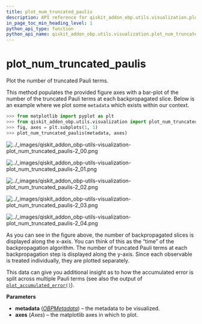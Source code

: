 ```yaml
---
title: plot_num_truncated_paulis
description: API reference for qiskit_addon_obp.utils.visualization.plot_num_truncated_paulis
in_page_toc_min_heading_level: 1
python_api_type: function
python_api_name: qiskit_addon_obp.utils.visualization.plot_num_truncated_paulis
---
```


<span id="plot-num-truncated-paulis" />

# plot\_num\_truncated\_paulis

<Function id="qiskit_addon_obp.utils.visualization.plot_num_truncated_paulis" isDedicatedPage={true} github="https://github.com/Qiskit/qiskit-addon-obp/tree/main/qiskit_addon_obp/utils/visualization.py#L244-L294" signature="plot_num_truncated_paulis(metadata, axes)">
  Plot the number of truncated Pauli terms.

  This method populates the provided figure axes with a bar-plot of the number of the truncated Pauli terms at each backpropagated slice. Below is an example where we plot some `metadata` which exists within our context.

  ```python
  >>> from matplotlib import pyplot as plt
  >>> from qiskit_addon_obp.utils.visualization import plot_num_truncated_paulis
  >>> fig, axes = plt.subplots(1, 1)
  >>> plot_num_truncated_paulis(metadata, axes)
  ```

  ![../\_images/qiskit\_addon\_obp-utils-visualization-plot\_num\_truncated\_paulis-2\_00.png](/images/api/qiskit-addon-obp/qiskit_addon_obp-utils-visualization-plot_num_truncated_paulis-2_00.png)

  ![../\_images/qiskit\_addon\_obp-utils-visualization-plot\_num\_truncated\_paulis-2\_01.png](/images/api/qiskit-addon-obp/qiskit_addon_obp-utils-visualization-plot_num_truncated_paulis-2_01.png)

  ![../\_images/qiskit\_addon\_obp-utils-visualization-plot\_num\_truncated\_paulis-2\_02.png](/images/api/qiskit-addon-obp/qiskit_addon_obp-utils-visualization-plot_num_truncated_paulis-2_02.png)

  ![../\_images/qiskit\_addon\_obp-utils-visualization-plot\_num\_truncated\_paulis-2\_03.png](/images/api/qiskit-addon-obp/qiskit_addon_obp-utils-visualization-plot_num_truncated_paulis-2_03.png)

  ![../\_images/qiskit\_addon\_obp-utils-visualization-plot\_num\_truncated\_paulis-2\_04.png](/images/api/qiskit-addon-obp/qiskit_addon_obp-utils-visualization-plot_num_truncated_paulis-2_04.png)

  As you can see in the figure above, the number of backpropagated slices is displayed along the x-axis. You can think of this as the “time” of the backpropagation algorithm. The number of truncated Pauli terms at each backpropagation step is displayed along the y-axis. Since each observable is treated individually, they are plotted separately.

  This data can give you additional insight as to how the accumulated error is split across multiple Pauli terms (see also the output of [`plot_accumulated_error()`](utils-visualization-plot-accumulated-error "qiskit_addon_obp.utils.visualization.plot_accumulated_error")).

  **Parameters**

  *   **metadata** ([*OBPMetadata*](utils-metadata-obp-metadata "qiskit_addon_obp.utils.metadata.OBPMetadata")) – the metadata to be visualized.
  *   **axes** (*Axes*) – the matplotlib axes in which to plot.
</Function>

